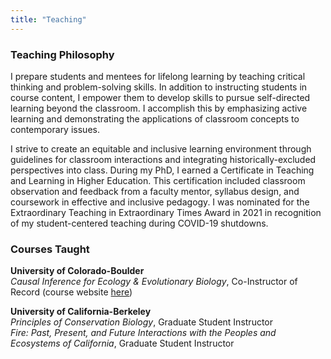 ```yaml
---
title: "Teaching"
---
```


### Teaching Philosophy  
I prepare students and mentees for lifelong learning by teaching critical thinking and problem-solving skills. In addition to instructing students in course content, I empower them to develop skills to pursue self-directed learning beyond the classroom. I accomplish this by emphasizing active learning and demonstrating the applications of classroom concepts to contemporary issues.  

I strive to create an equitable and inclusive learning environment through guidelines for classroom interactions and integrating historically-excluded perspectives into class. During my PhD, I earned a Certificate in Teaching and Learning in Higher Education. This certification included classroom observation and feedback from a faculty mentor, syllabus design, and coursework in effective and inclusive pedagogy. I was nominated for the Extraordinary Teaching in Extraordinary Times Award in 2021 in recognition of my student-centered teaching during COVID-19 shutdowns.

### Courses Taught 
**University of Colorado-Boulder**  
*Causal Inference for Ecology & Evolutionary Biology*, Co-Instructor of Record (course website [here](https://katherinesiegel.github.io/EBIOcausalinference/))

**University of California-Berkeley**  
*Principles of Conservation Biology*, Graduate Student Instructor  
*Fire: Past, Present, and Future Interactions with the Peoples and Ecosystems of California*, Graduate Student Instructor